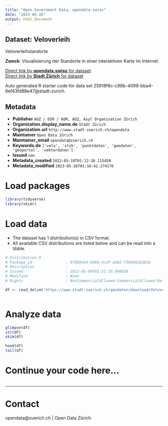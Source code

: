 ```yaml
---
title: "Open Government Data, opendata.swiss"
date: "2023-05-26"
output: html_document
---
```


## Dataset: Veloverleih

Veloverleihstandorte

**Zweck**: Visualisierung der Standorte in einer interaktiven Karte im Internet.  

[Direct link by **opendata.swiss** for dataset](https://opendata.swiss/de/dataset/veloverleih)<br>
[Direct link by **Stadt Zürich** for dataset](https://data.stadt-zuerich.ch/dataset/geo_veloverleih)

Auto generated R starter code for data set 25918f6c-c98b-4098-bba4-6ef43fd88e47@stadt-zurich.

## Metadata

- **Publisher** `AOZ / DIR / KOM, AOZ, Asyl Organisation Zürich`
- **Organization.display_name.de** `Stadt Zürich`
- **Organization.url** `http://www.stadt-zuerich.ch/opendata`
- **Maintainer** `Open Data Zürich`
- **Maintainer_email** `opendata@zuerich.ch`
- **Keywords.de** `['velo', 'stzh', 'punktdaten', 'geodaten', 'geoportal', 'vektordaten']`
- **Issued** `nan`
- **Metadata_created** `2022-05-10T01:12:10.115458`
- **Metadata_modified** `2023-05-26T01:18:42.274176`


# Load packages

```r

library(tidyverse)
library(skimr)

```

# Load data

-   The dataset has 1 distribution(s) in CSV format.
-   All available CSV distributions are listed below and can be read into a tibble.

```r

# Distribution 0
# Package_id               : 076b8424-690a-4cdf-a682-f30d982bdb5b
# Description              : 
# Issued                   : 2022-05-09T02:51:19.898056
# Modified                 : None
# Rights                   : NonCommercialAllowed-CommercialAllowed-ReferenceNotRequired

df <- read_delim('https://www.stadt-zuerich.ch/geodaten/download/Veloverleih?format=10008')



```

# Analyze data

```r

glimpse(df)
str(df)
skim(df)

head(df)
tail(df)

```

# Continue your code here...

```r

```

------------------------------------------------------------------------

# Contact

opendata@zuerich.ch | Open Data Zürich
